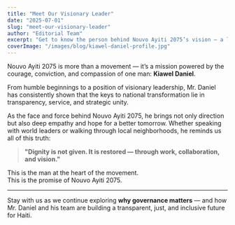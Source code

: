 ```yaml
---
title: "Meet Our Visionary Leader"
date: "2025-07-01"
slug: "meet-our-visionary-leader"
author: "Editorial Team"
excerpt: "Get to know the person behind Nouvo Ayiti 2075’s vision — a leader committed to dignity, integrity, and national renewal."
coverImage: "/images/blog/kiawel-daniel-profile.jpg"
---
```


Nouvo Ayiti 2075 is more than a movement — it’s a mission powered by the courage, conviction, and compassion of one man: **Kiawel Daniel**.

From humble beginnings to a position of visionary leadership, Mr. Daniel has consistently shown that the keys to national transformation lie in transparency, service, and strategic unity.

As the face and force behind Nouvo Ayiti 2075, he brings not only direction but also deep empathy and hope for a better tomorrow. Whether speaking with world leaders or walking through local neighborhoods, he reminds us all of this truth:

> **"Dignity is not given. It is restored — through work, collaboration, and vision."**

This is the man at the heart of the movement.  
This is the promise of Nouvo Ayiti 2075.

---

Stay with us as we continue exploring **why governance matters** — and how Mr. Daniel and his team are building a transparent, just, and inclusive future for Haiti.
